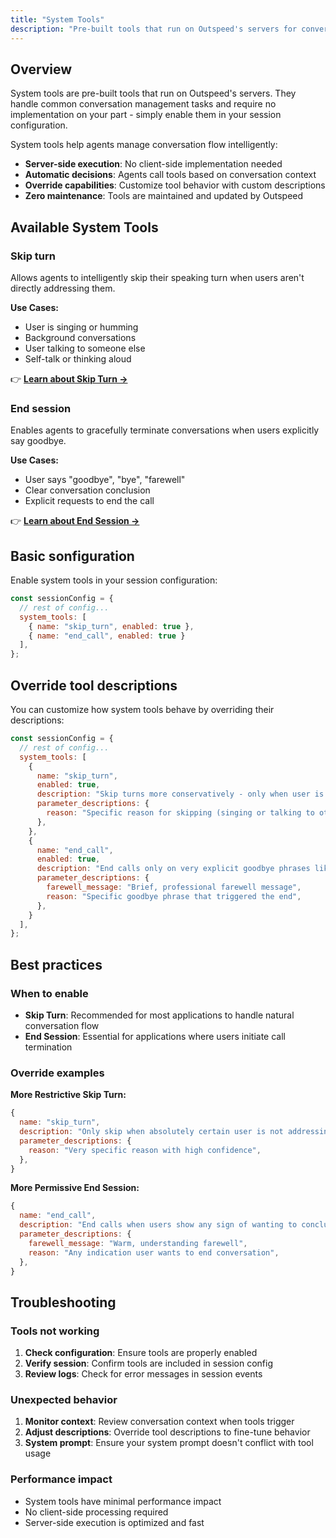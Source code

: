 ```yaml
---
title: "System Tools"
description: "Pre-built tools that run on Outspeed's servers for conversation management"
---
```




## Overview

System tools are pre-built tools that run on Outspeed's servers. They handle common conversation management tasks and require no implementation on your part - simply enable them in your session configuration.

System tools help agents manage conversation flow intelligently:

- **Server-side execution**: No client-side implementation needed
- **Automatic decisions**: Agents call tools based on conversation context
- **Override capabilities**: Customize tool behavior with custom descriptions
- **Zero maintenance**: Tools are maintained and updated by Outspeed

## Available System Tools

### Skip turn
Allows agents to intelligently skip their speaking turn when users aren't directly addressing them.

**Use Cases:**
- User is singing or humming
- Background conversations
- User talking to someone else
- Self-talk or thinking aloud

👉 **[Learn about Skip Turn →](skip-turn)**

### End session
Enables agents to gracefully terminate conversations when users explicitly say goodbye.

**Use Cases:**
- User says "goodbye", "bye", "farewell"
- Clear conversation conclusion
- Explicit requests to end the call

👉 **[Learn about End Session →](end-session)**

## Basic sonfiguration

Enable system tools in your session configuration:

```javascript
const sessionConfig = {
  // rest of config...
  system_tools: [
    { name: "skip_turn", enabled: true },
    { name: "end_call", enabled: true }
  ],
};
```

## Override tool descriptions

You can customize how system tools behave by overriding their descriptions:

```javascript
const sessionConfig = {
  // rest of config...
  system_tools: [
    {
      name: "skip_turn",
      enabled: true,
      description: "Skip turns more conservatively - only when user is clearly singing or talking to others",
      parameter_descriptions: {
        reason: "Specific reason for skipping (singing or talking to others only)",
      },
    },
    {
      name: "end_call", 
      enabled: true,
      description: "End calls only on very explicit goodbye phrases like 'goodbye' or 'bye'",
      parameter_descriptions: {
        farewell_message: "Brief, professional farewell message",
        reason: "Specific goodbye phrase that triggered the end",
      },
    }
  ],
};
```


## Best practices

### When to enable
- **Skip Turn**: Recommended for most applications to handle natural conversation flow
- **End Session**: Essential for applications where users initiate call termination

### Override examples

**More Restrictive Skip Turn:**
```javascript
{
  name: "skip_turn",
  description: "Only skip when absolutely certain user is not addressing the agent",
  parameter_descriptions: {
    reason: "Very specific reason with high confidence",
  },
}
```

**More Permissive End Session:**
```javascript
{
  name: "end_call",
  description: "End calls when users show any sign of wanting to conclude",
  parameter_descriptions: {
    farewell_message: "Warm, understanding farewell",
    reason: "Any indication user wants to end conversation",
  },
}
```

## Troubleshooting

### Tools not working
1. **Check configuration**: Ensure tools are properly enabled
2. **Verify session**: Confirm tools are included in session config
3. **Review logs**: Check for error messages in session events

### Unexpected behavior
1. **Monitor context**: Review conversation context when tools trigger
2. **Adjust descriptions**: Override tool descriptions to fine-tune behavior
3. **System prompt**: Ensure your system prompt doesn't conflict with tool usage

### Performance impact
- System tools have minimal performance impact
- No client-side processing required
- Server-side execution is optimized and fast

